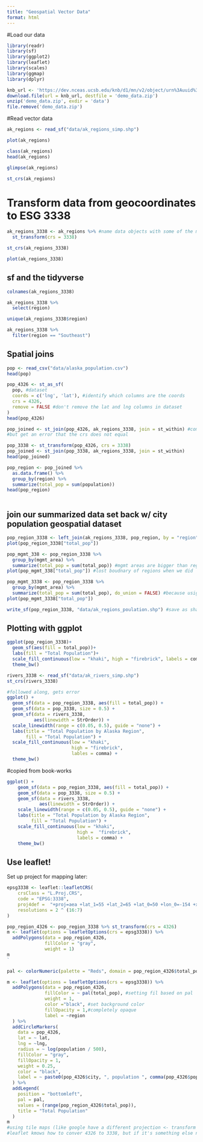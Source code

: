 ```yaml
---
title: "Geospatial Vector Data"
format: html
---
```


#Load our data
```r
library(readr)
library(sf)
library(ggplot2)
library(leaflet)
library(scales)
library(ggmap)
library(dplyr)
```



```r
knb_url <- 'https://dev.nceas.ucsb.edu/knb/d1/mn/v2/object/urn%3Auuid%3Aaceaecb2-1ce0-4d41-a839-d3607d32bb58'
download.file(url = knb_url, destfile = 'demo_data.zip')
unzip('demo_data.zip', exdir = 'data')
file.remove('demo_data.zip')
```
#Read vector data


```r
ak_regions <- read_sf("data/ak_regions_simp.shp")
```

```r
plot(ak_regions)
```
```r
class(ak_regions)
head(ak_regions)
```


```r
glimpse(ak_regions)
```

```r
st_crs(ak_regions)
```

# Transform data from geocoordinates to ESG 3338

```r
ak_regions_3338 <- ak_regions %>% #name data objects with some of the metadata
  st_transform(crs = 3338)

st_crs(ak_regions_3338)
```

```r
plot(ak_regions_3338)
```

## sf and the tidyverse

```r
colnames(ak_regions_3338)
```

```r
ak_regions_3338 %>% 
  select(region)
```

```r
unique(ak_regions_3338$region)
```

```r
ak_regions_3338 %>% 
  filter(region == "Southeast")
```

## Spatial joins

```r
pop <- read_csv("data/alaska_population.csv")
head(pop)
```

```r
pop_4326 <- st_as_sf(
  pop, #dataset
  coords = c('lng', 'lat'), #identify which columns are the coords
  crs = 4326,
  remove = FALSE #don't remove the lat and lng columns in dataset
)
head(pop_4326)
```

```r
pop_joined <- st_join(pop_4326, ak_regions_3338, join = st_within) #combine the two data sets
#but get an error that the crs does not equal
```

```r
pop_3338 <- st_transform(pop_4326, crs = 3338)
pop_joined <- st_join(pop_3338, ak_regions_3338, join = st_within)
head(pop_joined)
```

```r
pop_region <- pop_joined %>% 
  as.data.frame() %>% 
  group_by(region) %>% 
  summarize(total_pop = sum(population))
head(pop_region)
            
```

## join our summarized data set back w/ city population geospatial dataset

```r
pop_region_3338 <- left_join(ak_regions_3338, pop_region, by = "region")
plot(pop_region_3338["total_pop"])
```

```r
pop_mgmt_338 <- pop_region_3338 %>% 
  group_by(mgmt_area) %>% 
  summarize(total_pop = sum(total_pop)) #mgmt areas are bigger than regions, adding up all of the pop totals from regions in a managment area
plot(pop_mgmt_338["total_pop"]) #lost boudnary of regions when we did 'group_by'
```

```r
pop_mgmt_3338 <- pop_region_3338 %>% 
  group_by(mgmt_area) %>% 
  summarize(total_pop = sum(total_pop), do_union = FALSE) #because usig sf objects we can use 'do', telling it to not union the different regions
plot(pop_mgmt_3338["total_pop"])
```

```r
write_sf(pop_region_3338, "data/ak_regions_poulation.shp") #save as shape file, and creates the other files you need with your shape file
```


## Plotting with ggplot

```r
ggplot(pop_region_3338)+
  geom_sf(aes(fill = total_pop))+
  labs(fill = "Total Population")+
  scale_fill_continuous(low = "khaki", high = "firebrick", labels = comma)+
  theme_bw()
```
```r
rivers_3338 <- read_sf("data/ak_rivers_simp.shp")
st_crs(rivers_3338)
```

```r
#followed along, gets error
ggplot() +
  geom_sf(data = pop_region_3338, aes(fill = total_pop)) +
  geom_sf(data = pop_3338, size = 0.5) +
  geom_sf(data = rivers_3338,
          aes(linewidth = StrOrder)) +
  scale_linewidth(range = c(0.05, 0.5), guide = "none") +
  labs(title = "Total Population by Alaska Region", 
       fill = "Total Population") +
  scale_fill_continuous(low = "khaki", 
                        high = "firebrick",
                        lables = comma) +
  theme_bw()
```
#copied from book-works
```r
ggplot() +
    geom_sf(data = pop_region_3338, aes(fill = total_pop)) +
    geom_sf(data = pop_3338, size = 0.5) +
    geom_sf(data = rivers_3338,
            aes(linewidth = StrOrder)) +
    scale_linewidth(range = c(0.05, 0.5), guide = "none") +
    labs(title = "Total Population by Alaska Region",
         fill = "Total Population") +
    scale_fill_continuous(low = "khaki",
                          high =  "firebrick",
                          labels = comma) +
    theme_bw() 
```
## Use leaflet!

Set up project for mapping later:
```r
epsg3338 <- leaflet::leafletCRS(
    crsClass = "L.Proj.CRS",
    code = "EPSG:3338",
    proj4def =  "+proj=aea +lat_1=55 +lat_2=65 +lat_0=50 +lon_0=-154 +x_0=0 +y_0=0 +ellps=GRS80 +towgs84=0,0,0,0,0,0,0 +units=m +no_defs",
    resolutions = 2 ^ (16:7)
)
```


```r
pop_region_4326 <- pop_region_3338 %>% st_transform(crs = 4326)
m <- leaflet(options = leafletOptions(crs = epsg3338)) %>% 
  addPolygons(data = pop_region_4326,
              fillColor = "gray",
              weight = 1)
m
`
```


```r
pal <- colorNumeric(palette = "Reds", domain = pop_region_4326$total_pop)

m <- leaflet(options = leafletOptions(crs = epsg3338)) %>% 
  addPolygons(data = pop_region_4326,
              fillColor = ~ pal(total_pop), #setting fil based on pal
              weight = 1,
              color ="black", #set background color
              fillOpacity = 1,#completely opaque
              label = ~region
  ) %>% 
  addCircleMarkers(
    data = pop_4326,
    lat = ~ lat,
    lng = ~lng,
    radius = ~ log(population / 500),
    fillColor = "gray",
    fillOpacity = 1,
    weight = 0.25,
    color = "black",
    label = ~ paste0(pop_4326$city, ", population ", comma(pop_4326$population))  #a function (~) sets label and for each label selects the city name, word population, and population number
  ) %>% 
  addLegend(
    position = "bottomleft",
    pal = pal,
    values = (range(pop_region_4326$total_pop)),
    title = "Total Population"
  )
m
#using tile maps (like google have a different projection <- transform data or tiles with 3857 for workaround? transform with ggmap)
#leaflet kmows how to conver 4326 to 3338, but if it's something else need to conver to 3857 to use with leaflet
               
```











